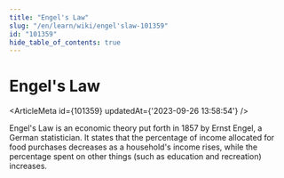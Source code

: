 ```yaml
---
title: "Engel's Law"
slug: "/en/learn/wiki/engel'slaw-101359"
id: "101359"
hide_table_of_contents: true
---
```



# Engel's Law

<ArticleMeta id={101359} updatedAt={'2023-09-26 13:58:54'} />
<div className='border-solid border-b border-t-0 my-4 border-[var(--ifm-color-gray-300)]' />

Engel's Law is an economic theory put forth in 1857 by Ernst Engel, a German statistician. It states that the percentage of income allocated for food purchases decreases as a household's income rises, while the percentage spent on other things (such as education and recreation) increases.
